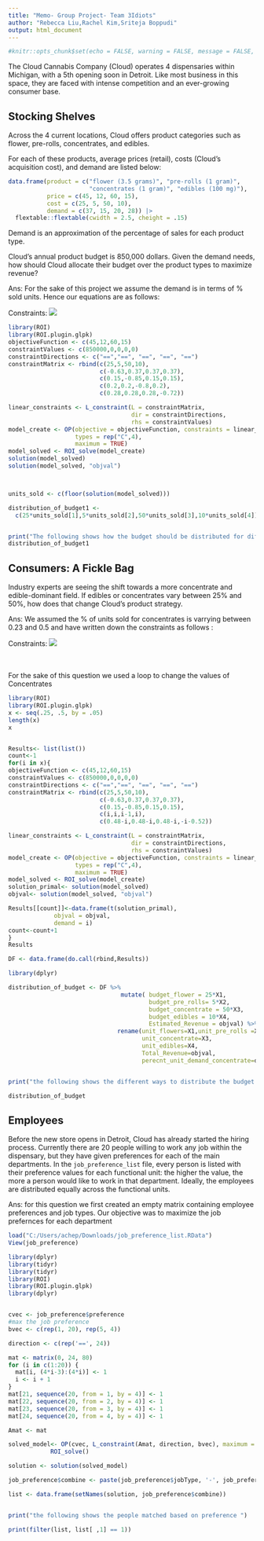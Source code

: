 ---
title: "Memo- Group Project- Team 3Idiots"
author: "Rebecca Liu,Rachel Kim,Sriteja Boppudi"
output: html_document
---

```{r setup, include=FALSE}
#knitr::opts_chunk$set(echo = FALSE, warning = FALSE, message = FALSE, comment = "")
```

The Cloud Cannabis Company (Cloud) operates 4 dispensaries within Michigan, with a 5th opening soon in Detroit. Like most business in this space, they are faced with intense competition and an ever-growing consumer base.

## Stocking Shelves

Across the 4 current locations, Cloud offers product categories such as flower, pre-rolls, concentrates, and edibles. 

For each of these products, average prices (retail), costs (Cloud's acquisition cost), and demand  are listed below:

```{r}
data.frame(product = c("flower (3.5 grams)", "pre-rolls (1 gram)", 
                       "concentrates (1 gram)", "edibles (100 mg)"), 
           price = c(45, 12, 60, 15), 
           cost = c(25, 5, 50, 10), 
           demand = c(37, 15, 20, 28)) |>
  flextable::flextable(cwidth = 2.5, cheight = .15)
```

Demand is an approximation of the percentage of sales for each product type. 

Cloud's annual product budget is 850,000 dollars. Given the demand needs, how should Cloud allocate their budget over the product types to maximize revenue?


Ans: For the sake of this project we assume the demand is in terms of % sold units.
Hence our equations are as follows:

Constraints: ![](C:\Users\achep\Downloads\Srifiles\problem1.jpeg) 





```{r}

library(ROI)
library(ROI.plugin.glpk)
objectiveFunction <- c(45,12,60,15)
constraintValues <- c(850000,0,0,0,0)
constraintDirections <- c("==","==", "==", "==", "==")
constraintMatrix <- rbind(c(25,5,50,10),
                          c(-0.63,0.37,0.37,0.37),
                          c(0.15,-0.85,0.15,0.15),
                          c(0.2,0.2,-0.8,0.2),
                          c(0.28,0.28,0.28,-0.72))

linear_constraints <- L_constraint(L = constraintMatrix, 
                                   dir = constraintDirections, 
                                   rhs = constraintValues)
model_create <- OP(objective = objectiveFunction, constraints = linear_constraints, 
                   types = rep("C",4),
                   maximum = TRUE)
model_solved <- ROI_solve(model_create)
solution(model_solved)
solution(model_solved, "objval")



units_sold <- c(floor(solution(model_solved)))

distribution_of_budget1 <- 
  c(25*units_sold[1],5*units_sold[2],50*units_sold[3],10*units_sold[4])


print("The following shows how the budget should be distributed for different products ")
distribution_of_budget1
```


## Consumers: A Fickle Bag

Industry experts are seeing the shift towards a more concentrate and edible-dominant field. If edibles or concentrates vary between 25% and 50%, how does that change Cloud's product strategy.

Ans: 
We assumed the % of units sold for concentrates is varrying between 0.23 and 0.5 and have written down the constraints  as follows :


Constraints: ![](C:\Users\achep\Downloads\Srifiles\Problem2.jpeg)


<br>
<br>
For the sake of this question we used a loop to change the values of Concentrates

```{r}

library(ROI)
library(ROI.plugin.glpk)
x <- seq(.25, .5, by = .05)
length(x)
x


Results<- list(list())
count<-1
for(i in x){
objectiveFunction <- c(45,12,60,15)
constraintValues <- c(850000,0,0,0,0)
constraintDirections <- c("==","==", "==", "==", "==")
constraintMatrix <- rbind(c(25,5,50,10),
                          c(-0.63,0.37,0.37,0.37),
                          c(0.15,-0.85,0.15,0.15),
                          c(i,i,i-1,i),
                          c(0.48-i,0.48-i,0.48-i,-i-0.52))

linear_constraints <- L_constraint(L = constraintMatrix, 
                                   dir = constraintDirections, 
                                   rhs = constraintValues)
model_create <- OP(objective = objectiveFunction, constraints = linear_constraints, 
                   types = rep("C",4),
                   maximum = TRUE)
model_solved <- ROI_solve(model_create)
solution_primal<- solution(model_solved)
objval<- solution(model_solved, "objval")

Results[[count]]<-data.frame(t(solution_primal), 
             objval = objval, 
             demand = i)
count<-count+1
}
Results

DF <- data.frame(do.call(rbind,Results))

library(dplyr)

distribution_of_budget <- DF %>%
                                mutate( budget_flower = 25*X1,
                                        budget_pre_rolls= 5*X2,
                                        budget_concentrate = 50*X3,
                                        budget_edibles = 10*X4,
                                        Estimated_Revenue = objval) %>%
                               rename(unit_flowers=X1,unit_pre_rolls =X2,
                                      unit_concentrate=X3,
                                      unit_edibles=X4,
                                      Total_Revenue=objval,
                                      perecnt_unit_demand_concentrate=demand)


print("the following shows the different ways to distribute the budget based on the varrying demand of concentrates and edibles ")

distribution_of_budget 
```




## Employees

Before the new store opens in Detroit, Cloud has already started the hiring process. Currently there are 20 people willing to work any job within the dispensary, but they have given preferences for each of the main departments. In the `job_preference_list` file, every person is listed with their preference values for each functional unit: the higher the value, the more a person would like to work in that department. Ideally, the employees are distributed equally across the functional units.



Ans: for this question we first created an empty matrix containing employee preferences and job types.
Our objective was to maximize the job prefernces for each department 

```{r}
load("C:/Users/achep/Downloads/job_preference_list.RData")
View(job_preference)

library(dplyr)
library(tidyr)
library(tidyr)
library(ROI)
library(ROI.plugin.glpk)
library(dplyr)


cvec <- job_preference$preference
#max the job preference
bvec <- c(rep(1, 20), rep(5, 4))

direction <- c(rep('==', 24))

mat <- matrix(0, 24, 80)  
for (i in c(1:20)) {
  mat[i, (4*i-3):(4*i)] <- 1
  i <- i + 1 
}
mat[21, sequence(20, from = 1, by = 4)] <- 1
mat[22, sequence(20, from = 2, by = 4)] <- 1
mat[23, sequence(20, from = 3, by = 4)] <- 1
mat[24, sequence(20, from = 4, by = 4)] <- 1

Amat <- mat

solved_model<- OP(cvec, L_constraint(Amat, direction, bvec), maximum = TRUE) |>
            ROI_solve()

solution <- solution(solved_model)

job_preference$combine <- paste(job_preference$jobType, '-', job_preference$personName)

list <- data.frame(setNames(solution, job_preference$combine))


print("the following shows the people matched based on preference ")

print(filter(list, list[ ,1] == 1))


```



